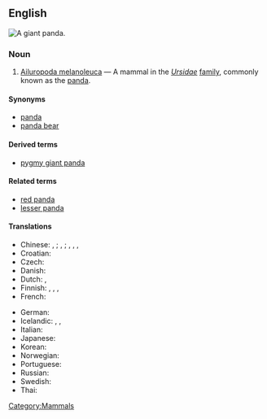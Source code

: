 ==English==
[[Image:Panda.jpg|thumb|A giant panda.]]
{{wikipedia}}
===Noun===
{{en-noun|sg=[[giant]] [[panda]]}}

# [[Ailuropoda melanoleuca]] &mdash; A mammal in the ''[[Ursidae]]'' [[family]], commonly known as the [[panda]]. 

====Synonyms====
* [[panda]]
* [[panda bear]]

====Derived terms====
* [[pygmy giant panda]]

====Related terms====
* [[red panda]]
* [[lesser panda]]

====Translations====
{{trans-top}}
* Chinese: {{t-|cmn|熊貓|sc=Hani|xs=Mandarin}}, {{t-|cmn|熊猫|tr=xióngmāo|sc=Hani|xs=Mandarin}}; {{t|cmn|大熊貓|sc=Hani|xs=Mandarin}}, {{t|cmn|大熊猫|tr=dàxióngmāo|sc=Hani|xs=Mandarin}}; {{t|cmn|貓熊|sc=Hani|xs=Mandarin}}, {{t|cmn|猫熊|tr=māoxióng|sc=Hani|xs=Mandarin}}, {{t|cmn|大貓熊|sc=Hani|xs=Mandarin}}, {{t|cmn|大猫熊|tr=dàmāoxióng|sc=Hani|xs=Mandarin}}
* Croatian: {{t-|hr|panda|f}}
* Czech: {{t|cs|panda velká|g=f}}
* Danish: {{t-|da|panda|m}}
* Dutch: {{t-|nl|panda|g=m}}, {{t|nl|pandabeer|g=m}}
* Finnish: {{t-|fi|isopanda}}, {{t-|fi|jättiläispanda}}, {{t+|fi|panda}}, {{t+|fi|pandakarhu}}
* French: {{t|fr|ours panda|g=m}}
{{trans-mid}}
* German: {{t+|de|Panda}}
* Icelandic: {{t-|is|panda|g=f}}, {{t|is|pandabjörn|g=m}}, {{t|is|pandabirna|g=f}}
* Italian: {{t-|it|panda|m}}
* Japanese: {{t|ja|パンダ|tr=panda|sc=Jpan}}
* Korean: {{t|ko|판다|tr=panda|sc=Hang}}
* Norwegian: {{t-|no|panda|g=m}}
* Portuguese: {{t+|pt|panda|g=m}}
* Russian: {{t+|ru|панда|g=f|sc=Cyrl}}
* Swedish: {{t-|sv|panda|g=c}}
* Thai: {{t-|th|หมีแพนด้า|tr=mi-pan-da|sc=Thai|xs=Thai}}
{{trans-bottom}}

[[Category:Mammals]]